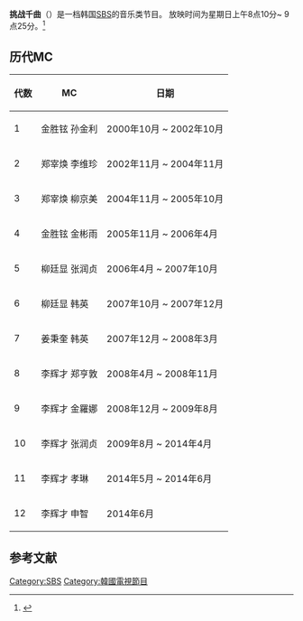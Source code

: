 {{Multiple issues|
{{Primarysources|time=2019-10-19T00:40:02+00:00}}
{{Refimprove|time=2019-10-19T00:40:02+00:00}}
{{Notability Unreferenced|time=2019-10-19T00:41:34+00:00}}
}}
{{電視節目信息框
|名稱      = 挑战千曲
|原名      = {{lang|ko|도전1000곡}}
|圖片      = [[File:1000_Song_Challenge.jpg|280px]]
|圖說      = 
|類型      = [[音乐|音乐]]、[[綜藝節目|綜藝節目]]
|主持      = [[李辉才|李辉才]]、[[申智|申智]]
|國家      = {{ROK}}
|語言      = [[韓語|韓語]]
|標語      = 
|監製      = 
|每集長度  = 
|製作公司  = [[SBS_(韓國)|SBS]]
|電視網    = [[SBS_(韓國)|SBS]]
|視頻制式  = [[1080i|1080i]] [[高清電視|高清電視]]
|音頻制式  = [[立體聲|立體聲]]
|首播國家  = {{ROK}}
|集數      = 
|開始      = 
|結束      = 
|官方網站  = http://program.sbs.co.kr/builder/programMainList.do?pgm_id=00000330619
|續作      = [[百人百曲-走到最後|百人百曲-走到最後]]
|imdb_id   = 
|related   = 
}}

'''挑战千曲'''（{{kor|k='''도전1000곡'''}}）是一档韩国[[SBS_(韓國)|SBS]]的音乐类节目。 放映时间为星期日上午8点10分~ 9点25分。<ref>{{Cite web |url=http://tv.sbs.co.kr/dojun1000gok/ |title=存档副本 |access-date=2015-04-12 |archive-date=2017-07-01 |archive-url=https://web.archive.org/web/20170701045504/http://tv.sbs.co.kr/dojun1000gok/ |dead-url=no }}</ref>

== 历代MC ==

{| class="wikitable"
|-
! 代数 !! MC !! 日期
|-
| 1 || 金胜铉 孙金利 || 2000年10月 ~ 2002年10月	
|-
| 2 || 郑宰焕 李维珍 || 2002年11月 ~ 2004年11月	
|-
| 3 || 郑宰焕 柳京美 || 2004年11月 ~ 2005年10月	
|-
| 4 || 金胜铉 金彬雨 || 2005年11月 ~ 2006年4月	
|-
| 5 || 柳廷显 张润贞 || 2006年4月 ~ 2007年10月	
|-
| 6 || 柳廷显 韩英 || 2007年10月 ~ 2007年12月	
|-
| 7 || 姜秉奎 韩英 || 2007年12月 ~ 2008年3月	
|-
| 8 || 李辉才 郑亨敦 || 2008年4月 ~ 2008年11月	
|-
| 9 || 李辉才 金羅娜 || 2008年12月 ~ 2009年8月	
|-
| 10 || 李辉才 张润贞 || 2009年8月 ~ 2014年4月	
|-
| 11 || 李辉才 孝琳 || 2014年5月 ~ 2014年6月	
|-
| 12 || 李辉才 申智 || 2014年6月

|}

==参考文献==
{{reflist}}

{{SBS TV}}

[[Category:SBS|Category:SBS]]
[[Category:韓國電視節目|Category:韓國電視節目]]
{{TV-stub}}
